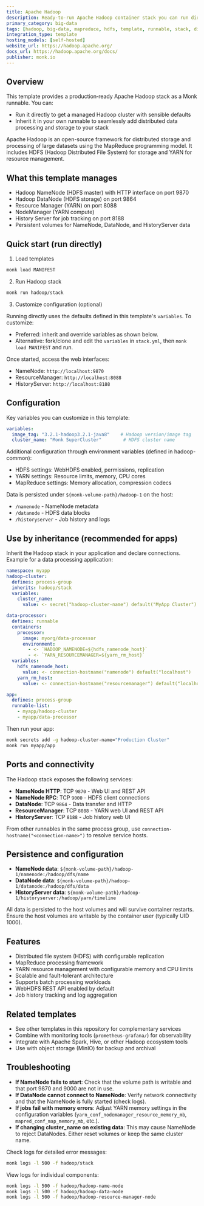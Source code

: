```yaml
---
title: Apache Hadoop
description: Ready-to-run Apache Hadoop container stack you can run directly or inherit to integrate distributed data processing into your infrastructure.
primary_category: big-data
tags: [hadoop, big-data, mapreduce, hdfs, template, runnable, stack, distributed]
integration_type: template
hosting_models: [self-hosted]
website_url: https://hadoop.apache.org/
docs_url: https://hadoop.apache.org/docs/
publisher: monk.io
---
```


## Overview

This template provides a production‑ready Apache Hadoop stack as a Monk runnable. You can:

- Run it directly to get a managed Hadoop cluster with sensible defaults
- Inherit it in your own runnable to seamlessly add distributed data processing and storage to your stack

Apache Hadoop is an open-source framework for distributed storage and processing of large datasets using the MapReduce programming model. It includes HDFS (Hadoop Distributed File System) for storage and YARN for resource management.

## What this template manages

- Hadoop NameNode (HDFS master) with HTTP interface on port 9870
- Hadoop DataNode (HDFS storage) on port 9864
- Resource Manager (YARN) on port 8088
- NodeManager (YARN compute)
- History Server for job tracking on port 8188
- Persistent volumes for NameNode, DataNode, and HistoryServer data

## Quick start (run directly)

1) Load templates

```bash
monk load MANIFEST
```

2) Run Hadoop stack

```bash
monk run hadoop/stack
```

3) Customize configuration (optional)

Running directly uses the defaults defined in this template's `variables`. To customize:

- Preferred: inherit and override variables as shown below.
- Alternative: fork/clone and edit the `variables` in `stack.yml`, then `monk load MANIFEST` and run.

Once started, access the web interfaces:
- NameNode: `http://localhost:9870`
- ResourceManager: `http://localhost:8088`
- HistoryServer: `http://localhost:8188`

## Configuration

Key variables you can customize in this template:

```yaml
variables:
  image_tag: "3.2.1-hadoop3.2.1-java8"    # Hadoop version/image tag
  cluster_name: "Monk SuperCluster"        # HDFS cluster name
```

Additional configuration through environment variables (defined in hadoop-common):
- HDFS settings: WebHDFS enabled, permissions, replication
- YARN settings: Resource limits, memory, CPU cores
- MapReduce settings: Memory allocation, compression codecs

Data is persisted under `${monk-volume-path}/hadoop-1` on the host:
- `/namenode` - NameNode metadata
- `/datanode` - HDFS data blocks
- `/historyserver` - Job history and logs

## Use by inheritance (recommended for apps)

Inherit the Hadoop stack in your application and declare connections. Example for a data processing application:

```yaml
namespace: myapp
hadoop-cluster:
  defines: process-group
  inherits: hadoop/stack
  variables:
    cluster_name:
      value: <- secret("hadoop-cluster-name") default("MyApp Cluster")

data-processor:
  defines: runnable
  containers:
    processor:
      image: myorg/data-processor
      environment:
        - <- `HADOOP_NAMENODE=${hdfs_namenode_host}`
        - <- `YARN_RESOURCEMANAGER=${yarn_rm_host}`
  variables:
    hdfs_namenode_host:
      value: <- connection-hostname("namenode") default("localhost")
    yarn_rm_host:
      value: <- connection-hostname("resourcemanager") default("localhost")

app:
  defines: process-group
  runnable-list:
    - myapp/hadoop-cluster
    - myapp/data-processor
```

Then run your app:

```bash
monk secrets add -g hadoop-cluster-name="Production Cluster"
monk run myapp/app
```

## Ports and connectivity

The Hadoop stack exposes the following services:

- **NameNode HTTP**: TCP `9870` - Web UI and REST API
- **NameNode RPC**: TCP `9000` - HDFS client connections
- **DataNode**: TCP `9864` - Data transfer and HTTP
- **ResourceManager**: TCP `8088` - YARN web UI and REST API
- **HistoryServer**: TCP `8188` - Job history web UI

From other runnables in the same process group, use `connection-hostname("<connection-name>")` to resolve service hosts.

## Persistence and configuration

- **NameNode data**: `${monk-volume-path}/hadoop-1/namenode:/hadoop/dfs/name`
- **DataNode data**: `${monk-volume-path}/hadoop-1/datanode:/hadoop/dfs/data`
- **HistoryServer data**: `${monk-volume-path}/hadoop-1/historyserver:/hadoop/yarn/timeline`

All data is persisted to the host volumes and will survive container restarts. Ensure the host volumes are writable by the container user (typically UID 1000).

## Features

- Distributed file system (HDFS) with configurable replication
- MapReduce processing framework
- YARN resource management with configurable memory and CPU limits
- Scalable and fault-tolerant architecture
- Supports batch processing workloads
- WebHDFS REST API enabled by default
- Job history tracking and log aggregation

## Related templates

- See other templates in this repository for complementary services
- Combine with monitoring tools (`prometheus-grafana/`) for observability
- Integrate with Apache Spark, Hive, or other Hadoop ecosystem tools
- Use with object storage (MinIO) for backup and archival

## Troubleshooting

- **If NameNode fails to start**: Check that the volume path is writable and that port 9870 and 9000 are not in use.
- **If DataNode cannot connect to NameNode**: Verify network connectivity and that the NameNode is fully started (check logs).
- **If jobs fail with memory errors**: Adjust YARN memory settings in the configuration variables (`yarn_conf_nodemanager_resource_memory_mb`, `mapred_conf_map_memory_mb`, etc.).
- **If changing cluster_name on existing data**: This may cause NameNode to reject DataNodes. Either reset volumes or keep the same cluster name.

Check logs for detailed error messages:

```bash
monk logs -l 500 -f hadoop/stack
```

View logs for individual components:

```bash
monk logs -l 500 -f hadoop/hadoop-name-node
monk logs -l 500 -f hadoop/hadoop-data-node
monk logs -l 500 -f hadoop/hadoop-resource-manager-node
```
